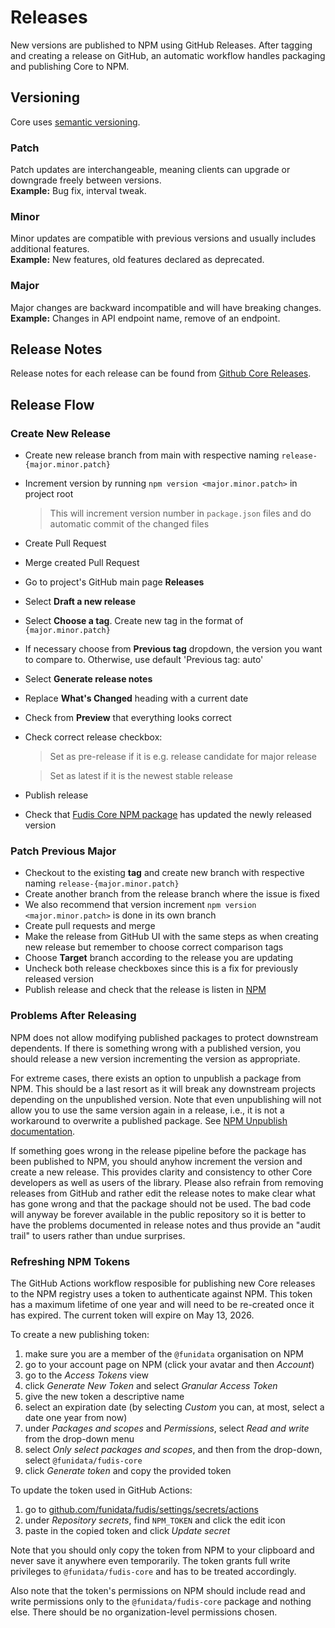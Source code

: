 
<Meta title="Documentation/Development/Tooling/Releases" />

# Releases

New versions are published to NPM using GitHub Releases. After tagging and creating a release on GitHub, an automatic workflow handles packaging and publishing Core to NPM.

## Versioning

Core uses [semantic versioning](https://semver.org/).

### Patch

Patch updates are interchangeable, meaning clients can upgrade or downgrade freely between versions.\
**Example:** Bug fix, interval tweak.

### Minor

Minor updates are compatible with previous versions and usually includes additional features.\
**Example:** New features, old features declared as deprecated.

### Major

Major changes are backward incompatible and will have breaking changes.\
**Example:** Changes in API endpoint name, remove of an endpoint.

## Release Notes

Release notes for each release can be found from [Github Core Releases](https://github.com/funidata/fudis-core/releases).

## Release Flow

### Create New Release

- Create new release branch from main with respective naming `release-{major.minor.patch}`
- Increment version by running `npm version <major.minor.patch>` in project root
  > This will increment version number in `package.json` files and do automatic commit of the changed files
- Create Pull Request
- Merge created Pull Request
- Go to project's GitHub main page **Releases**
- Select **Draft a new release**
- Select **Choose a tag**. Create new tag in the format of `{major.minor.patch}`
- If necessary choose from **Previous tag** dropdown, the version you want to compare to. Otherwise, use default 'Previous tag: auto'
- Select **Generate release notes**
- Replace **What's Changed** heading with a current date
- Check from **Preview** that everything looks correct
- Check correct release checkbox:

  > Set as pre-release if it is e.g. release candidate for major release

  > Set as latest if it is the newest stable release

- Publish release
- Check that [Fudis Core NPM package](https://www.npmjs.com/package/@funidata/fudis-core) has updated the newly released version

### Patch Previous Major

- Checkout to the existing **tag** and create new branch with respective naming `release-{major.minor.patch}`
- Create another branch from the release branch where the issue is fixed
- We also recommend that version increment `npm version <major.minor.patch>` is done in its own branch
- Create pull requests and merge
- Make the release from GitHub UI with the same steps as when creating new release but remember to choose correct comparison tags
- Choose **Target** branch according to the release you are updating
- Uncheck both release checkboxes since this is a fix for previously released version
- Publish release and check that the release is listen in [NPM](https://www.npmjs.com/package/@funidata/fudis-core)

### Problems After Releasing

NPM does not allow modifying published packages to protect downstream dependents. If there is something wrong with a published version, you should release a new version incrementing the version as appropriate.

For extreme cases, there exists an option to unpublish a package from NPM. This should be a last resort as it will break any downstream projects depending on the unpublished version. Note that even unpublishing will not allow you to use the same version again in a release, i.e., it is not a workaround to overwrite a published package. See [NPM Unpublish documentation](https://docs.npmjs.com/policies/unpublish).

If something goes wrong in the release pipeline before the package has been published to NPM, you should anyhow increment the version and create a new release. This provides clarity and consistency to other Core developers as well as users of the library. Please also refrain from removing releases from GitHub and rather edit the release notes to make clear what has gone wrong and that the package should not be used. The bad code will anyway be forever available in the public repository so it is better to have the problems documented in release notes and thus provide an "audit trail" to users rather than undue surprises.

### Refreshing NPM Tokens

The GitHub Actions workflow resposible for publishing new Core releases to the NPM registry uses a token to authenticate against NPM. This token has a maximum lifetime of one year and will need to be re-created once it has expired. The current token will expire on May 13, 2026.

To create a new publishing token:

1. make sure you are a member of the `@funidata` organisation on NPM
2. go to your account page on NPM (click your avatar and then _Account_)
3. go to the _Access Tokens_ view
4. click _Generate New Token_ and select _Granular Access Token_
5. give the new token a descriptive name
6. select an expiration date (by selecting _Custom_ you can, at most, select a date one year from now)
7. under _Packages and scopes_ and _Permissions_, select _Read and write_ from the drop-down menu
8. select _Only select packages and scopes_, and then from the drop-down, select `@funidata/fudis-core`
9. click _Generate token_ and copy the provided token

To update the token used in GitHub Actions:

1. go to [github.com/funidata/fudis/settings/secrets/actions](https://github.com/funidata/fudis-core/settings/secrets/actions)
2. under _Repository secrets_, find `NPM_TOKEN` and click the edit icon
3. paste in the copied token and click _Update secret_

Note that you should only copy the token from NPM to your clipboard and never save it anywhere even temporarily. The token grants full write privileges to `@funidata/fudis-core` and has to be treated accordingly.

Also note that the token's permissions on NPM should include read and write permissions only to the `@funidata/fudis-core` package and nothing else. There should be no organization-level permissions chosen.
